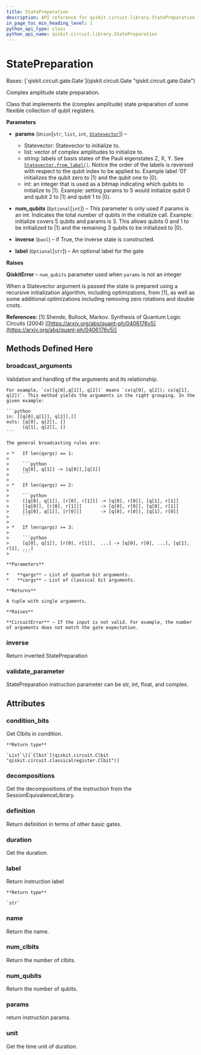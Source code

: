 ```yaml
---
title: StatePreparation
description: API reference for qiskit.circuit.library.StatePreparation
in_page_toc_min_heading_level: 1
python_api_type: class
python_api_name: qiskit.circuit.library.StatePreparation
---
```


# StatePreparation

<Class id="qiskit.circuit.library.StatePreparation" isDedicatedPage={true} github="https://github.com/qiskit/qiskit/tree/stable/0.22/qiskit/circuit/library/data_preparation/state_preparation.py" signature="StatePreparation(params, num_qubits=None, inverse=False, label=None)">
  Bases: [`qiskit.circuit.gate.Gate`](qiskit.circuit.Gate "qiskit.circuit.gate.Gate")

  Complex amplitude state preparation.

  Class that implements the (complex amplitude) state preparation of some flexible collection of qubit registers.

  **Parameters**

  *   **params** (`Union`\[`str`, `list`, `int`, [`Statevector`](qiskit.quantum_info.Statevector "qiskit.quantum_info.states.statevector.Statevector")]) –

      *   Statevector: Statevector to initialize to.
      *   list: vector of complex amplitudes to initialize to.
      *   string: labels of basis states of the Pauli eigenstates Z, X, Y. See [`Statevector.from_label()`](qiskit.quantum_info.Statevector#from_label "qiskit.quantum_info.Statevector.from_label"). Notice the order of the labels is reversed with respect to the qubit index to be applied to. Example label ‘01’ initializes the qubit zero to $|1\rangle$ and the qubit one to $|0\rangle$.
      *   int: an integer that is used as a bitmap indicating which qubits to initialize to $|1\rangle$. Example: setting params to 5 would initialize qubit 0 and qubit 2 to $|1\rangle$ and qubit 1 to $|0\rangle$.

  *   **num\_qubits** (`Optional`\[`int`]) – This parameter is only used if params is an int. Indicates the total number of qubits in the initialize call. Example: initialize covers 5 qubits and params is 3. This allows qubits 0 and 1 to be initialized to $|1\rangle$ and the remaining 3 qubits to be initialized to $|0\rangle$.

  *   **inverse** (`bool`) – if True, the inverse state is constructed.

  *   **label** (`Optional`\[`str`]) – An optional label for the gate

  **Raises**

  **QiskitError** – `num_qubits` parameter used when `params` is not an integer

  When a Statevector argument is passed the state is prepared using a recursive initialization algorithm, including optimizations, from \[1], as well as some additional optimizations including removing zero rotations and double cnots.

  **References:** \[1] Shende, Bullock, Markov. Synthesis of Quantum Logic Circuits (2004) \[[https://arxiv.org/abs/quant-ph/0406176v5](https://arxiv.org/abs/quant-ph/0406176v5)]

  ## Methods Defined Here

  ### broadcast\_arguments

  <Function id="qiskit.circuit.library.StatePreparation.broadcast_arguments" name="broadcast_arguments" signature="StatePreparation.broadcast_arguments(qargs, cargs)">
    Validation and handling of the arguments and its relationship.

    For example, `cx([q[0],q[1]], q[2])` means `cx(q[0], q[2]); cx(q[1], q[2])`. This method yields the arguments in the right grouping. In the given example:

    ```python
    in: [[q[0],q[1]], q[2]],[]
    outs: [q[0], q[2]], []
          [q[1], q[2]], []
    ```

    The general broadcasting rules are:

    > *   If len(qargs) == 1:
    >
    >     ```python
    >     [q[0], q[1]] -> [q[0]],[q[1]]
    >     ```
    >
    > *   If len(qargs) == 2:
    >
    >     ```python
    >     [[q[0], q[1]], [r[0], r[1]]] -> [q[0], r[0]], [q[1], r[1]]
    >     [[q[0]], [r[0], r[1]]]       -> [q[0], r[0]], [q[0], r[1]]
    >     [[q[0], q[1]], [r[0]]]       -> [q[0], r[0]], [q[1], r[0]]
    >     ```
    >
    > *   If len(qargs) >= 3:
    >
    >     ```python
    >     [q[0], q[1]], [r[0], r[1]],  ...] -> [q[0], r[0], ...], [q[1], r[1], ...]
    >     ```

    **Parameters**

    *   **qargs** – List of quantum bit arguments.
    *   **cargs** – List of classical bit arguments.

    **Returns**

    A tuple with single arguments.

    **Raises**

    **CircuitError** – If the input is not valid. For example, the number of arguments does not match the gate expectation.
  </Function>

  ### inverse

  <Function id="qiskit.circuit.library.StatePreparation.inverse" name="inverse" signature="StatePreparation.inverse()">
    Return inverted StatePreparation
  </Function>

  ### validate\_parameter

  <Function id="qiskit.circuit.library.StatePreparation.validate_parameter" name="validate_parameter" signature="StatePreparation.validate_parameter(parameter)">
    StatePreparation instruction parameter can be str, int, float, and complex.
  </Function>

  ## Attributes

  ### condition\_bits

  <Attribute id="qiskit.circuit.library.StatePreparation.condition_bits" name="condition_bits">
    Get Clbits in condition.

    **Return type**

    `List`\[[`Clbit`](qiskit.circuit.Clbit "qiskit.circuit.classicalregister.Clbit")]
  </Attribute>

  ### decompositions

  <Attribute id="qiskit.circuit.library.StatePreparation.decompositions" name="decompositions">
    Get the decompositions of the instruction from the SessionEquivalenceLibrary.
  </Attribute>

  ### definition

  <Attribute id="qiskit.circuit.library.StatePreparation.definition" name="definition">
    Return definition in terms of other basic gates.
  </Attribute>

  ### duration

  <Attribute id="qiskit.circuit.library.StatePreparation.duration" name="duration">
    Get the duration.
  </Attribute>

  ### label

  <Attribute id="qiskit.circuit.library.StatePreparation.label" name="label">
    Return instruction label

    **Return type**

    `str`
  </Attribute>

  ### name

  <Attribute id="qiskit.circuit.library.StatePreparation.name" name="name">
    Return the name.
  </Attribute>

  ### num\_clbits

  <Attribute id="qiskit.circuit.library.StatePreparation.num_clbits" name="num_clbits">
    Return the number of clbits.
  </Attribute>

  ### num\_qubits

  <Attribute id="qiskit.circuit.library.StatePreparation.num_qubits" name="num_qubits">
    Return the number of qubits.
  </Attribute>

  ### params

  <Attribute id="qiskit.circuit.library.StatePreparation.params" name="params">
    return instruction params.
  </Attribute>

  ### unit

  <Attribute id="qiskit.circuit.library.StatePreparation.unit" name="unit">
    Get the time unit of duration.
  </Attribute>
</Class>

